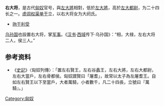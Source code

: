 {{noteTA
|1=zh-hans:单于; zh-hant:單于;
|2=zh:尸; zh-hans:尸; zh-hant:尸;
}}
{{About|匈奴官号|日本[[日本古代职官|日本古代职官]]|近衛大將}}
'''右大将'''，是古代[[匈奴|匈奴]]官号，與[[左大將|左大將]]相對，低於[[左大將|左大將]]，高於[[左大都尉|左大都尉]]，为二十四长之一。[[虚闾权渠单于|虚闾权渠单于]]立，以右大将女为大阏氏。
*[[驹于利受|驹于利受]]
[[乌孙国|乌孙国]]也設置右大将，掌[[军事|军事]]。《[[汉书|汉书]]·[[西域|西域]]传下·乌孙国》：“相，大禄，左右大将二人，侯三人。”

==参考资料==
* 《[[史記|史記]]》〈匈奴列傳〉：「置左右賢王，左右谷蠡王，左右大將，左右大都尉，左右大當戶，左右骨都侯。匈奴謂賢曰「屠耆」，故常以太子為左屠耆王。自如左右賢王以下至當戶，大者萬騎，小者數千，凡二十四長，立號曰『萬騎』。」

[[Category:匈奴|Category:匈奴]]